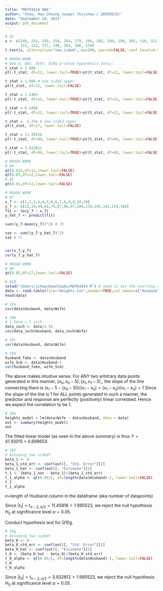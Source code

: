 ```yaml
---
title: "MATH3424 HW1"
author: "Chow, Hau Cheung Jasper (hcjchow / 20589533)"
date: "September 20, 2021"
output: pdf_document
---
```


```r
# Q2
x <- c(240, 243, 250, 254, 264, 279, 284, 285, 290, 298, 302, 310, 312,
       315, 322, 337, 348, 384, 386, 520)
t.test(x, alternative="two.sided", mu=200, paired=FALSE, conf.level=0.98)
```
```r
# ROUGH WORK
# Q4a-d, Q8e, Q10f, Q10g p-value hypothesis tests:
t_stat = 1.008
pt(-t_stat, df=12, lower.tail=TRUE)+pt(t_stat, df=12, lower.tail=FALSE)

t_stat = 1.008 # one sided upper
pt(t_stat, df=12, lower.tail=FALSE)

t_stat = 1.2405
pt(-t_stat, df=12, lower.tail=TRUE)+pt(t_stat, df=12, lower.tail=FALSE)

t_stat = 0.2498
pt(-t_stat, df=12, lower.tail=TRUE)+pt(t_stat, df=12, lower.tail=FALSE)

t_stat = -1.754 # one sided upper
pt(t_stat, df=17, lower.tail=FALSE)

t_stat = 11.45816
pt(-t_stat, df=94, lower.tail=TRUE)+pt(t_stat, df=94, lower.tail=FALSE)

t_stat = 3.932812
pt(-t_stat, df=94, lower.tail=TRUE)+pt(t_stat, df=94, lower.tail=FALSE)
```

```r
# ROUGH WORK
# Q4
qt(0.025,df=12,lower.tail=FALSE)
qt(0.05,df=12,lower.tail=FALSE)
# Q5
qt(0.01,df=12,lower.tail=FALSE)
```

```r
# ROUGH WORK
# Q7
x_7 <- c(1,2,3,4,4,5,6,6,7,8,9,9,10,10)
y_7 <- c(23,29,49,64,74,87,96,97,109,119,149,145,154,166)
fit <- lm(y_7 ~ x_7)
y_hat_7 <- predict(fit)

sum((y_7-mean(y_7))^2) # 7b

sse <- sum((y_7-y_hat_7)^2)
sse # 7c


cor(x_7,y_7)
cor(y_7,y_hat_7)
```

```r
# ROUGH WORK
# Q8
qt(0.02,df=17,lower.tail=FALSE)
```

```r
# Q10
setwd("/Users/jchow/Downloads/MATH3424 R") # need to set the starting directory as this
data <- read.table(file="Heights.txt",header=TRUE,col.names=c("Husband","Wife"))
head(data)

# 10a
cov(data$Husband, data$Wife)

# 10b
# 2.54cm = 1 inch
data_inch <- data/2.54
cov(data_inch$Husband, data_inch$Wife)

# 10c
cor(data$Husband, data$Wife)
```

```r
# 10d
husband_fake <- data$Husband
wife_5cm <- data$Husband-5
cor(husband_fake, wife_5cm)
```
The above makes intuitive sense. For ANY two arbitrary data points generated in this manner, $(x_0,x_0-5), (x_1,x_1-5),$, the slope of the line connecting them is $(x_1-5-(x_0-5))/(x_1-x_0)=(x_1-x_0)/(x_1-x_0)=1$
Since the slope of the line is 1 for ALL points generated in such a manner, the predictor and response are perfectly (positively) linear correlated. Hence we expect the correlation to be 1.

```r
# 10e
heights_model = lm(data$Wife ~ data$Husband, data = data)
out <- summary(heights_model)
out
```
The fitted linear model (as seen in the above summary) is thus $Y=41.93015+0.69965X$.

```r
# 10f
# Assuming two sided?
beta_1 <- 0
beta_1_std_err <- coef(out)[, "Std. Error"][2]
beta_1_hat <- coef(out)[, "Estimate"][2]
t_1 <- (beta_1_hat - beta_1)/(beta_1_std_err)
t_1_alpha <- qt(0.05/2, df=length(data$Husband)-2, lower.tail=FALSE)
t_1
t_1_alpha
```
$n=$length of Husband column in the dataframe (aka number of datapoints)

Since $|t_1|>t_{n-2,\alpha/2}=11.45816>1.985523$, we reject the null hypothesis $H_0$ at significance level $\alpha=0.05$.

Conduct hypothesis test for Q10g.
```r
# 10g
# Assuming two sided?
beta_0 <- 0
beta_0_std_err <- coef(out)[, "Std. Error"][1]
beta_0_hat <- coef(out)[, "Estimate"][1]
t_0 <- (beta_0_hat - beta_0)/(beta_0_std_err)
t_0_alpha <- qt(0.05/2, df=length(data$Husband)-2, lower.tail=FALSE)
t_0
t_0_alpha
```
Since $|t_0|>t_{n-2,\alpha/2}=3.932812>1.985523$, we reject the null hypothesis $H_0$ at significance level $\alpha=0.05$.